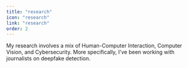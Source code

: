 ```yaml
---
title: "research"
icon: "research"
link: "research"
order: 2
---
```

My research involves a mix of Human-Computer Interaction, Computer Vision, and Cybersecurity.
More specifically, I've been working with journalists on deepfake detection.